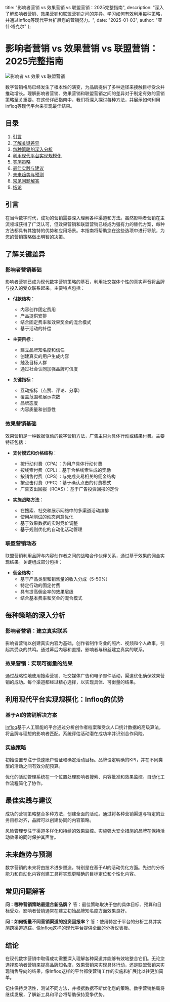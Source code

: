   title: "影响者营销 vs 效果营销 vs 联盟营销：2025完整指南",
  description: "深入了解影响者营销、效果营销和联盟营销之间的差异。学习如何有效利用每种策略，并通过Infloq等现代平台扩展您的营销努力。",
  date: "2025-01-03",
  author: "亚什·塔克尔"
};

# 影响者营销 vs 效果营销 vs 联盟营销：2025完整指南

![影响者 vs 效果 vs 联盟营销](/images/blog-posts/influencer-vs-performance-vs-affiliate-marketing.jpeg)

数字营销格局已经发生了根本性的演变，为品牌提供了多种途径来接触目标受众并推动增长。理解影响者营销、效果营销和联盟营销之间的差异对于制定有效的营销策略至关重要。在这份详细指南中，我们将深入探讨每种方法，并展示如何利用Infloq等现代平台来实现最佳结果。

## 目录

1. [引言](#引言)
2. [了解关键差异](#了解关键差异)
3. [每种策略的深入分析](#每种策略的深入分析)
4. [利用现代平台实现规模化](#利用现代平台实现规模化)
5. [实施策略](#实施策略)
6. [最佳实践与建议](#最佳实践与建议)
7. [未来趋势与预测](#未来趋势与预测)
8. [常见问题解答](#常见问题解答)
9. [结论](#结论)

## 引言

在当今数字时代，成功的营销需要深入理解各种渠道和方法。虽然影响者营销在主流领域获得了广泛认可，但效果营销和联盟营销已经成为强有力的替代方案，每种方法都具有其独特的优势和应用场景。本指南将帮助您在这些选项中进行导航，为您的营销策略做出明智的决策。

## 了解关键差异

### 影响者营销基础

影响者营销已成为现代数字营销策略的基石，利用社交媒体个性的真实声音将品牌与投入的受众联系起来。主要特点包括：

- **付款结构**：
  - 内容创作固定费用
  - 产品提供安排
  - 结合固定费率和效果奖金的混合模式
  - 基于活动的补偿

- **主要目标**：
  - 建立品牌知名度和信任
  - 创建真实的用户生成内容
  - 触及目标人群
  - 通过社会认同加强品牌可信度

- **关键指标**：
  - 互动指标（点赞、评论、分享）
  - 覆盖范围和展示次数
  - 品牌态度
  - 内容质量和创意性

### 效果营销基础

效果营销是一种数据驱动的数字营销方法，广告主只为具体行动或结果付费。主要特征包括：

* **支付模式和价格结构**：
   * 按行动付费（CPA）：为用户具体行动付费
   * 按线索付费（CPL）：基于合格线索生成的奖励
   * 按销售付费（CPS）：与完成交易相关的佣金结构
   * 按点击付费（PPC）：基于确认点击的付费模式
   * 广告支出回报（ROAS）：基于广告投资回报的定价

* **实施战略方法**：
   * 在搜索、社交和展示网络中的多渠道活动编排
   * 使用AI测试的动态创意优化
   * 基于效果数据的实时竞价调整
   * 基于规则优化的自动化活动管理

### 联盟营销动态

联盟营销利用品牌与内容创作者之间的战略合作伙伴关系，通过基于效果的佣金实现结果。关键组成部分包括：

* **佣金结构**：
   * 基于产品类型和销售量的收入分成（5-50%）
   * 特定行动的固定付费
   * 具有提高佣金率的效果层级
   * 结合基本费率和奖金的混合模式

## 每种策略的深入分析

### 影响者营销：建立真实联系

影响者营销以创建真实内容为基础，创作者制作专业的照片、视频和个人故事，引起其受众的共鸣。通过幕后内容和直播，影响者与粉丝建立真实的联系。

### 效果营销：实现可衡量的结果

通过战略性地使用搜索营销、社交媒体广告和电子邮件活动，渠道优化确保效果营销的成功。每个渠道都经过精心选择，以实现具体、可衡量的结果。

## 利用现代平台实现规模化：Infloq的优势

### 基于AI的营销解决方案

[Infloq](https://www.infloq.com/waitlist)基于人工智能的平台通过分析创作者档案和受众人口统计数据的高级算法，将品牌与理想的影响者匹配。系统评估活动潜在成功率并识别合作风险。

### 实施策略

初始设置专注于快速账户验证和确定活动目标。品牌设定明确的KPI，并在不同类型的活动之间有效分配预算。

优化的活动管理系统在一个位置处理影响者搜索、内容批准和效果监控。自动化工作流程简化了协作。

## 最佳实践与建议

成功的营销策略整合多种方法，创建全面的活动。通过将各种营销渠道与特定的业务目标对齐，品牌可以创建协同的内容策略。

风险管理专注于渠道多样化和持续的效果监控。实施强大安全措施的品牌在保持活动效果的同时保护其声誉。

## 未来趋势与预测

数字营销的未来将由技术进步塑造，特别是在基于AI的活动优化方面。先进的分析能力和自动化内容创建工具将实现更精确的目标定位和个性化内容。

## 常见问题解答

**问：哪种营销策略最适合新品牌？**
答：最佳策略取决于您的具体目标、预算和目标受众。影响者营销通常在建立初始品牌知名度方面效果良好。

**问：如何衡量不同营销渠道的投资回报率？**
答：使用特定于平台的分析工具并实施跨渠道追踪。像Infloq这样的现代平台提供全面的分析仪表板。

## 结论

在现代数字营销中取得成功需要深入理解各种渠道并能够有效地整合它们。无论您选择影响者营销来提高品牌知名度，效果营销来实现具体行动，还是联盟营销来实现销售导向的结果，像Infloq这样的平台都使营销工作的实施和扩展比以往更加简单。

记住保持灵活性，测试不同方法，并根据数据不断优化您的策略。数字营销格局将继续发展，了解新工具和平台将帮助保持竞争优势。
